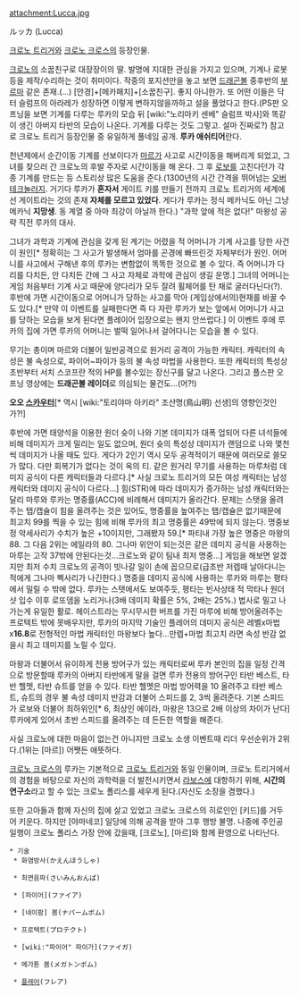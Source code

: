 attachment:Lucca.jpg

ルッカ (Lucca)

[[크로노 트리거]]와 [[크로노 크로스]]의 등장인물.

[[크로노]]의 소꿉친구로 대장장이의 딸. 발명에 지대한 관심을 가지고 있으며, 기계나 로봇 등을 제작/수리하는 것이 취미이다. 작중의 포지션만을 놓고 보면 [[드래곤볼]] 중후반의 [[부르마]] 같은 존재.(…) [안경]+[메카패치]+[소꿉친구]. 좋지 아니한가. 또 어떤 이들은 닥터 슬럼프의 아라레가 성장하면 이렇게 변하지않을까하고 설을 풀었다고 한다.(PS판 오프닝을 보면 기계를 다루는 루카의 모습 뒤 [wiki:"노리마키 센베" 슬럼프 박사]와 똑같이 생긴 아버지 타반의 모습이 나온다. 기계를 다루는 것도 그렇고. 설마 진짜로?) 참고로 크로노 트리거 등장인물 중 유일하게 풀네임 공개. '''루카 애쉬티어'''란다.

천년제에서 순간이동 기계를 선보이다가 [[마르]]가 사고로 시간이동을 해버리게 되었고, 그녀를 찾으러 간 크로노의 후발 주자로 시간이동을 해 온다. 그 후 [[로보]]를 고친다던가 각종 기계를 만드는 등 스토리상 많은 도움을 준다.(1300년의 시간 간격을 뛰어넘는 [[오버 테크놀러지]]. 거기다 루카가 '''혼자서''' 게이트 키를 만들기 전까지 크로노 트리거의 세계에선 게이트라는 것의 존재 '''자체를 모르고 있었다'''. 게다가 루카는 정식 메카닉도 아닌 그냥 메카닉 '''지망생'''. 동 계열 중 아마 최강이 아닐까 한다.) "과학 앞에 적은 없다!" 마왕성 공략 직전 루카의 대사.

그녀가 과학과 기계에 관심을 갖게 된 계기는 어렸을 적 어머니가 기계 사고를 당한 사건이 원인[* 정확히는 그 사고가 발생해서 엄마를 곤경에 빠뜨린것 자체부터가 원인. 어머니를 사고에서 구해낸 후의 루카는 변함없이 똑똑한 것으로 볼 수 있다. 즉 어머니가 다리를 다치든, 안 다치든 간에 그 사고 자체로 과학에 관심이 생길 운명.] 그녀의 어머니는 게임 처음부터 기계 사고 때문에 양다리가 모두 잘려 휠체어를 탄 채로 굴러다닌다(?). 후반에 가면 시간이동으로 어머니가 당하는 사고를 막아 (게임상에서의)현재를 바꿀 수도 있다.[* 만약 이 이벤트를 실패한다면 즉 다 자란 루카가 보는 앞에서 어머니가 사고를 당하는 모습을 보게 된다면 플레이어 입장으로는 왠지 안쓰럽다.] 이 이벤트 후에 루카의 집에 가면 루카의 어머니는 벌떡 일어나서 걸어다니는 모습을 볼 수 있다.

무기는 총이며 마르와 더불어 일반공격으로 원거리 공격이 가능한 캐릭터. 캐릭터의 속성은 불 속성으로, 파이어~파이가 등의 불 속성 마법을 사용한다. 또한 캐릭터의 특성상 초반부터 서치 스코프란 적의 HP를 볼수있는 장신구를 달고 나온다. 그리고 플스판 오프닝 영상에는 '''드래곤볼 레이더'''로 의심되는 물건도...(어?!)

'''오오 [[스카우터]]'''[* 역시 [wiki:"토리야마 아키라" 조산명(鳥山明) 선생]의 영향인것인가?!]

후반에 가면 태양석을 이용한 원더 슛이 나와 기본 데미지가 대폭 업되어 다른 녀석들에 비해 데미지가 크게 밀리는 일도 없으며, 원더 슛의 특성상 데미지가 랜덤으로 나와 몇천씩 데미지가 나올 때도 있다. 게다가 2인기 역시 모두 공격적이기 때문에 여러모로 쓸모가 많다. 다만 회복기가 없다는 것이 옥의 티. 같은 원거리 무기를 사용하는 마루처럼 데미지 공식이 다른 캐릭터들과 다르다.[* 사실 크로노 트리거의 모든 여성 캐릭터는 남성 캐릭터와 데미지 공식이 다르다...] 힘(STR)에 따라 데미지가 증가하는 남성 캐릭터와는 달리 마루와 루카는 명중률(ACC)에 비례해서 데미지가 올라간다. 문제는 스탯을 올려주는 탭/캡슐이 힘을 올려주는 것은 있어도, 명중률을 높여주는 탭/캡슐은 없기때문에 최고치 99를 찍을 수 있는 힘에 비해 루카의 최고 명중률은 49밖에 되지 않는다. 명중보정 악세사리가 수치가 높은 +10이지만, 그래봤자 59.[* 파티내 가장 높은 명중은 마왕의 88. 그 다음 2위는 에일라의 80. 그나마 위안이 되는것은 같은 데미지 공식을 사용하는 마루는 고작 37밖에 안된다는것...크로노와 같이 팀내 최저 명중...] 게임을 해보면 알겠지만 최저 수치 크로노의 공격이 빗나갈 일이 손에 꼽으므로(급초반 저렙때 날아다니는 적에게 그나마 삑사리가 나긴한다.) 명중을 데미지 공식에 사용하는 루카와 마루는 평타에서 밀릴 수 밖에 없다. 루카는 스탯에서도 보여주듯, 평타는 빈사상태 적 막타나 원더샷 입수 이후 로또뎀을 노리거나(3배 데미지 확률은 5%, 2배는 25%.) 법사로 밀고 나가는게 유일한 활로. 헤이스트라는 무시무시한 버프를 가진 마루에 비해 방어올려주는 프로텍트 밖에 못배우지만, 루카의 마지막 기술인 플레어의 데미지 공식은 레벨x마법x'''16.8'''로 전형적인 마법 캐릭터인 마왕보다 높다...만렙+마법 최고치 라면 속성 반감 없을시 최고 데미지를 노릴 수 있다.

마왕과 더불어서 유이하게 전용 방어구가 있는 캐릭터로써 루카 본인의 집을 일정 간격으로 방문할때 루카의 아버지 타반에게 말을 걸면 루카 전용의 방어구인 타반 베스트, 타반 헬멧, 타반 슈트를 얻을 수 있다. 타반 헬멧은 마법 방어력을 10 올려주고 타반 베스트, 슈트의 경우 불 속성 데미지 반감과 더불어 스피드를 2, 3씩 올려준다. 기본 스피드가 로보와 더불어 최하위인[* 6, 최상인 에이라, 마왕은 13으로 2배 이상의 차이가 난다] 루카에게 있어서 초반 스피드를 올려주는 데 든든한 역할을 해준다.

사실 크로노에 대한 마음이 없는건 아니지만 크로노 소생 이벤트때 리더 우선순위가 2위다.(1위는 [마르]) 어쨋든 애뜻하다.

[[크로노 크로스]]의 루카는 기본적으로 [[크로노 트리거]]와 동일 인물이며, 크로노 트리거에서의 경험을 바탕으로 자신의 과학력을 더 발전시키면서 [[라보스]]에 대항하기 위해, '''시간의 연구소'''라고 할 수 있는 크로노 폴리스를 세우게 된다.(자신도 소장을 겸했다.)

또한 고아들과 함께 자신의 집에 살고 있었고 크로노 크로스의 히로인인 [키드]를 거두어 키운다. 하지만 [야마네코] 일당에 의해 공격을 받아 그후 행방 불명. 나중에 주인공 일행이 크로노 폴리스 가장 안에 갔을때, [크로노], [마르]와 함께 환영으로 나타난다.

 * 기술
  * 화염방사(かえんほうしゃ)

  * 최면음파(さいみんおんぱ)

  * [파이어](ファイア)

  * [네이팜] 봄(ナパームボム)

  * 프로텍트(プロテクト)

  * [wiki:"파이어" 파이가](ファイガ)

  * 메가톤 봄(メガトンボム)

  * [[플레어]](フレア)
